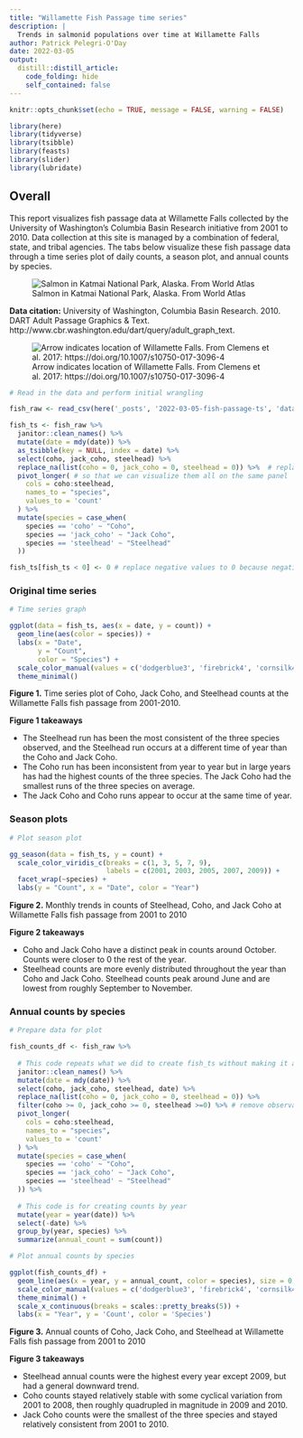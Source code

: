 ```yaml
---
title: "Willamette Fish Passage time series"
description: |
  Trends in salmonid populations over time at Willamette Falls
author: Patrick Pelegri-O'Day
date: 2022-03-05
output:
  distill::distill_article:
    code_folding: hide
    self_contained: false
---
```


```r
knitr::opts_chunk$set(echo = TRUE, message = FALSE, warning = FALSE)

library(here)
library(tidyverse)
library(tsibble)
library(feasts)
library(slider)
library(lubridate)
```

## Overall {.tabset}

This report visualizes fish passage data at Willamette Falls collected by the University of Washington's Columbia Basin Research initiative from 2001 to 2010. Data collection at this site is managed by a combination of federal, state, and tribal agencies. The tabs below visualize these fish passage data through a time series plot of daily counts, a season plot, and annual counts by species. 

![Salmon in Katmai National Park, Alaska. From World Atlas](https://www.worldatlas.com/r/w768/upload/bf/a2/f8/shutterstock-164489237.jpg)


**Data citation:** University of Washington, Columbia Basin Research. 2010. DART Adult Passage Graphics & Text. http://www.cbr.washington.edu/dart/query/adult_graph_text.

![Arrow indicates location of Willamette Falls. From Clemens et al. 2017: https://doi.org/10.1007/s10750-017-3096-4](https://i.postimg.cc/zfZ8Nz7k/willamette-falls.png)


```r
# Read in the data and perform initial wrangling

fish_raw <- read_csv(here('_posts', '2022-03-05-fish-passage-ts', 'data', 'willamette_fish_passage.csv'))

fish_ts <- fish_raw %>% 
  janitor::clean_names() %>% 
  mutate(date = mdy(date)) %>% 
  as_tsibble(key = NULL, index = date) %>%   
  select(coho, jack_coho, steelhead) %>% 
  replace_na(list(coho = 0, jack_coho = 0, steelhead = 0)) %>%  # replace NA values with 0
  pivot_longer( # so that we can visualize them all on the same panel
    cols = coho:steelhead,
    names_to = "species",
    values_to = 'count'
  ) %>% 
  mutate(species = case_when(
    species == 'coho' ~ "Coho",
    species == 'jack_coho' ~ "Jack Coho",
    species == 'steelhead' ~ "Steelhead"
  ))

fish_ts[fish_ts < 0] <- 0 # replace negative values to 0 because negative counts don't make sense and time series has an issue if there are missing values.
```


### Original time series

```r
# Time series graph

ggplot(data = fish_ts, aes(x = date, y = count)) +
  geom_line(aes(color = species)) +
  labs(x = "Date",
       y = "Count",
       color = "Species") +
  scale_color_manual(values = c('dodgerblue3', 'firebrick4', 'cornsilk4')) +
  theme_minimal()
```

**Figure 1.** Time series plot of Coho, Jack Coho, and Steelhead counts at the Willamette Falls fish passage from 2001-2010.

**Figure 1 takeaways**

* The Steelhead run has been the most consistent of the three species observed, and the Steelhead run occurs at a different time of year than the Coho and Jack Coho.
* The Coho run has been inconsistent from year to year but in large years has had the highest counts of the three species. The Jack Coho had the smallest runs of the three species on average. 
* The Jack Coho and Coho runs appear to occur at the same time of year.

### Season plots

```r
# Plot season plot

gg_season(data = fish_ts, y = count) +
  scale_color_viridis_c(breaks = c(1, 3, 5, 7, 9), 
                        labels = c(2001, 2003, 2005, 2007, 2009)) +
  facet_wrap(~species) +
  labs(y = "Count", x = "Date", color = "Year")
```
**Figure 2.** Monthly trends in counts of Steelhead, Coho, and Jack Coho at Willamette Falls fish passage from 2001 to 2010

**Figure 2 takeaways**

* Coho and Jack Coho have a distinct peak in counts around October. Counts were closer to 0 the rest of the year.
* Steelhead counts are more evenly distributed throughout the year than Coho and Jack Coho. Steelhead counts peak around June and are lowest from roughly September to November.

### Annual counts by species

```r
# Prepare data for plot

fish_counts_df <- fish_raw %>% 
  
  # This code repeats what we did to create fish_ts without making it a ts, except observations with negative counts are removed instead of replaced with 0
  janitor::clean_names() %>% 
  mutate(date = mdy(date)) %>% 
  select(coho, jack_coho, steelhead, date) %>% 
  replace_na(list(coho = 0, jack_coho = 0, steelhead = 0)) %>%
  filter(coho >= 0, jack_coho >= 0, steelhead >=0) %>% # remove observations with negative counts
  pivot_longer( 
    cols = coho:steelhead,
    names_to = "species",
    values_to = 'count'
  ) %>% 
  mutate(species = case_when(
    species == 'coho' ~ "Coho",
    species == 'jack_coho' ~ "Jack Coho",
    species == 'steelhead' ~ "Steelhead"
  )) %>% 
  
  # This code is for creating counts by year
  mutate(year = year(date)) %>% 
  select(-date) %>% 
  group_by(year, species) %>% 
  summarize(annual_count = sum(count))
```


```r
# Plot annual counts by species

ggplot(fish_counts_df) +
  geom_line(aes(x = year, y = annual_count, color = species), size = 0.7) +
  scale_color_manual(values = c('dodgerblue3', 'firebrick4', 'cornsilk4')) +
  theme_minimal() + 
  scale_x_continuous(breaks = scales::pretty_breaks(5)) +
  labs(x = "Year", y = 'Count', color = 'Species')
```

**Figure 3.** Annual counts of Coho, Jack Coho, and Steelhead at Willamette Falls fish passage from 2001 to 2010

**Figure 3 takeaways**

* Steelhead annual counts were the highest every year except 2009, but had a general downward trend.
* Coho counts stayed relatively stable with some cyclical variation from 2001 to 2008, then roughly quadrupled in magnitude in 2009 and 2010.
* Jack Coho counts were the smallest of the three species and stayed relatively consistent from 2001 to 2010.
